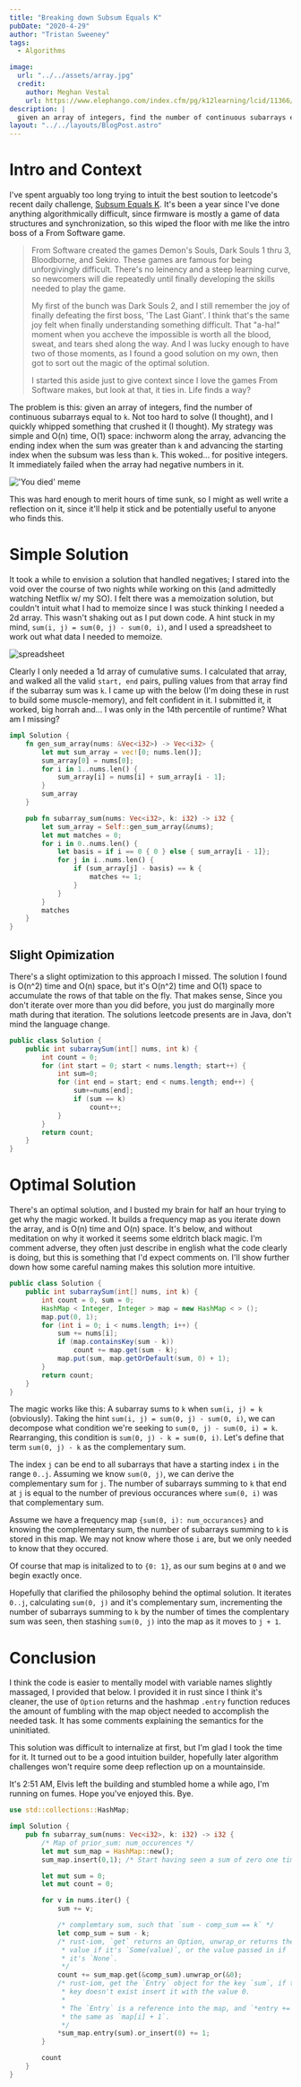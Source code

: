 ```yaml
---
title: "Breaking down Subsum Equals K"
pubDate: "2020-4-29"
author: "Tristan Sweeney"
tags:
  - Algorithms

image:
  url: "../../assets/array.jpg"
  credit:
    author: Meghan Vestal
    url: https://www.elephango.com/index.cfm/pg/k12learning/lcid/11366/Arrays
description: |
  given an array of integers, find the number of continuous subarrays equal to `k`.
layout: "../../layouts/BlogPost.astro"
---
```



# Intro and Context

I've spent arguably too long trying to intuit the best soution to leetcode's recent daily challenge, [Subsum Equals K](https://leetcode.com/problems/subarray-sum-equals-k/). It's been a year since I've done anything algorithmically difficult, since firmware is mostly a game of data structures and synchronization, so this wiped the floor with me like the intro boss of a From Software game.

> From Software created the games Demon's Souls, Dark Souls 1 thru 3, Bloodborne, and Sekiro. These games are famous for being unforgivingly difficult. There's no leinency and a steep learning curve, so newcomers will die repeatedly until finally developing the skills needed to play the game.
>
> My first of the bunch was Dark Souls 2, and I still remember the joy of finally defeating the first boss, 'The Last Giant'. I think that's the same joy felt when finally understanding something difficult. That "a-ha!" moment when you accheve the impossible is worth all the blood, sweat, and tears shed along the way. And I was lucky enough to have two of those moments, as I found a good solution on my own, then got to sort out the magic of the optimal solution.
>
> I started this aside just to give context since I love the games From Software makes, but look at that, it ties in. Life finds a way?

The problem is this: given an array of integers, find the number of continuous subarrays equal to `k`. Not too hard to solve (I thought), and I quickly whipped something that crushed it (I thought). My strategy was simple and O(n) time, O(1) space: inchworm along the array, advancing the ending index when the sum was greater than `k` and advancing the starting index when the subsum was less than `k`. This woked... for positive integers. It immediately failed when the array had negative numbers in it.

<Image src={youdied} alt="'You died' meme" height={300} />

<div class="flex flex-justify-end">
  <ImageCredit author="unknown" url="" />
</div>

This was hard enough to merit hours of time sunk, so I might as well write a reflection on it, since it'll help it stick and be potentially useful to anyone who finds this.

# Simple Solution

It took a while to envision a solution that handled negatives; I stared into the void over the course of two nights while working on this (and admittedly watching Netflix w/ my SO). I felt there was a memoization solution, but couldn't intuit what I had to memoize since I was stuck thinking I needed a 2d array. This wasn't shaking out as I put down code. A hint stuck in my mind, `sum(i, j) = sum(0, j) - sum(0, i)`, and I used a spreadsheet to work out what data I needed to memoize.

<Image src={spreadsheet} alt="spreadsheet" />

<div class="flex flex-justify-end">
  <ImageCredit author="unknown" url="" />
</div>

Clearly I only needed a 1d array of cumulative sums. I calculated that array, and walked all the valid `start, end` pairs, pulling values from that array find if the subarray sum was `k`. I came up with the below (I'm doing these in rust to build some muscle-memory), and felt confident in it. I submitted it, it worked, big horrah and... I was only in the 14th percentile of runtime? What am I missing?

```rust
impl Solution {
    fn gen_sum_array(nums: &Vec<i32>) -> Vec<i32> {
        let mut sum_array = vec![0; nums.len()];
        sum_array[0] = nums[0];
        for i in 1..nums.len() {
            sum_array[i] = nums[i] + sum_array[i - 1];
        }
        sum_array
    }

    pub fn subarray_sum(nums: Vec<i32>, k: i32) -> i32 {
        let sum_array = Self::gen_sum_array(&nums);
        let mut matches = 0;
        for i in 0..nums.len() {
            let basis = if i == 0 { 0 } else { sum_array[i - 1]};
            for j in i..nums.len() {
                if (sum_array[j] - basis) == k {
                    matches += 1;
                }
            }
        }
        matches
    }
}
```

## Slight Opimization

There's a slight optimization to this approach I missed. The solution I found is O(n^2) time and O(n) space, but it's O(n^2) time and O(1) space to accumulate the rows of that table on the fly. That makes sense, Since you don't iterate over more than you did before, you just do marginally more math during that iteration. The solutions leetcode presents are in Java, don't mind the language change.

```java
public class Solution {
    public int subarraySum(int[] nums, int k) {
        int count = 0;
        for (int start = 0; start < nums.length; start++) {
            int sum=0;
            for (int end = start; end < nums.length; end++) {
                sum+=nums[end];
                if (sum == k)
                    count++;
            }
        }
        return count;
    }
}
```

# Optimal Solution

There's an optimal solution, and I busted my brain for half an hour trying to get why the magic worked. It builds a frequency map as you iterate down the array, and is O(n) time and O(n) space. It's below, and without meditation on why it worked it seems some eldritch black magic. I'm comment adverse, they often just describe in english what the code clearly is doing, but this is something that I'd expect comments on. I'll show further down how some careful naming makes this solution more intuitive.

```java
public class Solution {
    public int subarraySum(int[] nums, int k) {
        int count = 0, sum = 0;
        HashMap < Integer, Integer > map = new HashMap < > ();
        map.put(0, 1);
        for (int i = 0; i < nums.length; i++) {
            sum += nums[i];
            if (map.containsKey(sum - k))
                count += map.get(sum - k);
            map.put(sum, map.getOrDefault(sum, 0) + 1);
        }
        return count;
    }
}
```

The magic works like this: A subarray sums to `k` when `sum(i, j) = k` (obviously). Taking the hint `sum(i, j) = sum(0, j) - sum(0, i)`, we can decompose what condition we're seeking to `sum(0, j) - sum(0, i) = k`. Rearranging, this condition is `sum(0, j) - k = sum(0, i)`. Let's define that term `sum(0, j) - k` as the complementary sum.

The index `j` can be end to all subarrays that have a starting index `i` in the range `0..j`. Assuming we know `sum(0, j)`, we can derive the complementary sum for `j`. The number of subarrays summing to `k` that end at `j` is equal to the number of previous occurances where `sum(0, i)` was that complementary sum.

Assume we have a frequency map `{sum(0, i): num_occurances}` and knowing the complementary sum, the number of subarrays summing to `k` is stored in this map. We may not know where those `i` are, but we only needed to know that they occured.

Of course that map is initalized to to `{0: 1}`, as our sum begins at `0` and we begin exactly once.

Hopefully that clarified the philosophy behind the optimal solution. It iterates `0..j`, calculating `sum(0, j)` and it's complementary sum, incrementing the number of subarrays summing to `k` by the number of times the complentary sum was seen, then stashing `sum(0, j)` into the map as it moves to `j + 1`.

# Conclusion

I think the code is easier to mentally model with variable names slightly massaged, I provided that below.
I provided it in rust since I think it's cleaner, the use of `Option` returns and the hashmap `.entry` function reduces the amount of fumbling with the map object needed to accomplish the needed task. It has some comments explaining the semantics for the uninitiated.

This solution was difficult to internalize at first, but I'm glad I took the time for it. It turned out to be a good intuition builder, hopefully later algorithm challenges won't require some deep reflection up on a mountainside.

It's 2:51 AM, Elvis left the building and stumbled home a while ago, I'm running on fumes. Hope you've enjoyed this. Bye.

```rust
use std::collections::HashMap;

impl Solution {
    pub fn subarray_sum(nums: Vec<i32>, k: i32) -> i32 {
        /* Map of prior_sum: num_occurences */
        let mut sum_map = HashMap::new();
        sum_map.insert(0,1); /* Start having seen a sum of zero one time */

        let mut sum = 0;
        let mut count = 0;

        for v in nums.iter() {
            sum += v;

            /* complemtary sum, such that `sum - comp_sum == k` */
            let comp_sum = sum - k;
            /* rust-iom, `get` returns an Option, unwrap_or returns the
             * value if it's `Some(value)`, or the value passed in if
             * it's `None`.
             */
            count += sum_map.get(&comp_sum).unwrap_or(&0);
            /* rust-iom, get the `Entry` object for the key `sum`, if that
             * key doesn't exist insert it with the value 0.
             *
             * The `Entry` is a reference into the map, and `*entry += 1` is
             * the same as `map[i] + 1`.
             */
            *sum_map.entry(sum).or_insert(0) += 1;
        }

        count
    }
}
```

